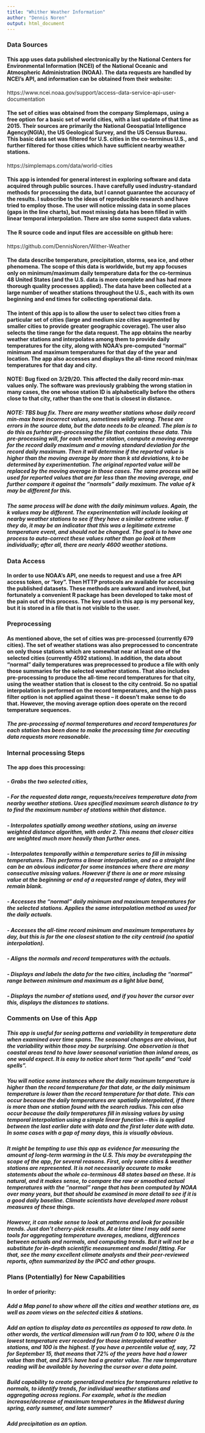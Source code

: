 ```yaml
---
title: "Whither Weather Information"
author: "Dennis Noren"
output: html_document
---
```


### Data Sources

#### This app uses data published electronically by the National Centers for Environmental Information (NCEI) of the National Oceanic and Atmospheric Administration (NOAA). The data requests are handled by NCEI's API, and information can be obtained from their website:  
https://www.ncei.noaa.gov/support/access-data-service-api-user-documentation

#### The set of cities was obtained from the company Simplemaps, using a free option for a basic set of world cities, with a last update of that time as 2015. Their sources are primarily the National Geospatial Intelligence Agency(NGIA), the US Geological Survey, and the US Census Bureau. This basic data set was filtered for U.S. cities in the co-terminus U.S., and further filtered for those cities which have sufficient nearby weather stations.  
https://simplemaps.com/data/world-cities

#### This app is intended for general interest in exploring software and data acquired through public sources. I have carefully used industry-standard methods for processing the data, but I cannot guarantee the accuracy of the results. I subscribe to the ideas of reproducible research and have tried to employ those. The user will notice missing data in some places (gaps in the line charts), but most missing data has been filled in with linear temporal interpolation. There are slso some suspect data values.

#### The R source code and input files are accessible on github here:  
https://github.com/DennisNoren/Wither-Weather  

#### The data describe temperature, precipitation, storms, sea ice, and other phenomena. The scope of this data is worldwide, but my app focuses only on minimum/maximum daily temperature data for the co-terminus 48 United States (and the U.S. data is more complete and has had more thorough quality processes applied). The data have been collected at a large number of weather stations throughout the U.S., each with its own beginning and end times for collecting operational data.  

#### The intent of this app is to allow the user to select two cities from a particular set of cities (large and medium size cities augmented by smaller cities to provide greater geographic coverage). The user also selects the time range for the data request. The app obtains the nearby weather stations and interpolates among them to provide daily temperatures for the city, along with NOAA's pre-computed "normal" minimum and maximum temperatures for that day of the year and location. The app also accesses and displays the all-time record min/max temperatures for that day and city.

#### NOTE: Bug fixed on 3/29/20. This affected the daily record min-max values only. The software was previously grabbing the wrong station in many cases, the one whose station ID is alphabetically before the others close to that city, rather than the one that is closest in distance.

##### NOTE: TBS bug fix. There are many weather stations whose daily record min-max have incorrect values, sometimes wildly wrong. These are errors in the source data, but the data needs to be cleaned. The plan is to do this as furhter pre-processing the file that contains these data. This pre-processing will, for each weather station, compute a moving average for the record daily maximum and a moving standard deviation for the record daily maximum. Then it will determine if the reported value is higher than the moving average by more than k std deviations, k to be determined by experimentation. The original reported value will be replaced by the moving average in those cases. The same process will be used for reported values that are far less than the moving average, and further compare it against the "normals" daily maximum. The value of k may be different for this.

##### The same process will be done with the daily minimum values. Again, the k values may be different. The experimentation will include looking at nearby weather stations to see if they have a similar extreme value. If they do, it may be an indicator that this was a legitimate extreme temperature event, and should not be changed. The goal is to have one process to auto-correct these values rather than go look at them individually; after all, there are nearly 4600 weather stations.


### Data Access

#### In order to use NOAA's API, one needs to request and use a free API access token, or "key". Then HTTP protocols are available for accessing the published datasets. These methods are awkward and involved, but fortunately a convenient R package has been developed to take most of the pain out of this process. The key used in this app is my personal key, but it is stored in a file that is not visible to the user.

### Preprocessing

#### As mentioned above, the set of cities was pre-processed (currently 679 cities). The set of weather stations was also preprocessed to concentrate on only those stations which are somewhat near at least one of the selected cities (currently 4592 stations). In addition, the data about "normal" daily temperatures was preprocessed to produce a file with only those summaries for the selected weather stations. That also includes pre-processing to produce the all-time record temperatures for that city, using the weather station that is closest to the city centroid. So no spatial interpolation is performed on the record temperatures, and the high pass filter option is not applied against these -- it doesn't make sense to do that. However, the moving average option does operate on the record temperature sequences.  

##### The pre-processing of normal temperatures and record temperatures for each station has been done to make the processing time for executing data requests more reasonable.

### Internal processing Steps  

#### The app does this processing:  

##### - Grabs the two selected cities,  

##### - For the requested data range, requests/receives temperature data from nearby weather stations. Uses specified maximum search distance to try to find the maximum number of stations within that distance.

##### - Interpolates spatially among weather stations, using an inverse weighted distance algorithm, with order 2. This means that closer cities are weighted much more heavily than further ones.  

##### - Interpolates temporally within a temperature series to fill in missing temperatures. This performs a linear interpolation, and so a straight line can be an obvious indicator for some instances where there are many consecutive missing values. However if there is one or more missing value at the beginning or end of a requested range of dates, they will remain blank.  

##### - Accesses the "normal" daily minimum and maximum temperatures for the selected stations. Applies the same interpolation method as used for the daily actuals.  

##### - Accesses the all-time record minimum and maximum temperatures by day, but this is for the one closest station to the city centroid (no spatial interpolation).

##### - Aligns the normals and record temperatures with the actuals.  

##### - Displays and labels the data for the two cities, including the “normal” range between minimum and maximum as a light blue band,  

##### - Displays the number of stations used, and if you hover the cursor over this, displays the distances to stations.  

### Comments on Use of this App  

##### This app is useful for seeing patterns and variability in temperature data when examined over time spans. The seasonal changes are obvious, but the variability within those may be surprising. One observation is that coastal areas tend to have lower seasonal variation than inland areas, as one would expect. It is easy to notice short term "hot spells" and "cold spells".

##### You will notice some instances where the daily maximum temperature is higher than the record temperature for that date, or the daily minimum temperature is lower than the record temperature for that date. This can occur because the daily temperatures are spatially interpolated, if there is more than one station found with the search radius. This can also occur because the daily temperatures fill in missing values by using temporal interpolation using a simple linear function -- this is applied between the last earlier date with data and the first later date with data. In some cases with a gap of many days, this is visually obvious.

##### It might be tempting to use this app as evidence for measuring the amount of long-term warming in the U.S. This may be overstepping the scope of the app, for several reasons. First, only some cities & weather stations are represented. It is not necessarily accurate to make statements about the whole co-terminous 48 states based on these. It is natural, and it makes sense, to compare the raw or smoothed actual temperatures with the "normal" range that has been computed by NOAA over many years, but that should be examined in more detail to see if it is a good daily baseline. Climate scientists have developed more robust measures of these things.

##### However, it can make sense to look at patterns and look for possible trends. Just don't cherry-pick results. At a later time I may add some tools for aggregating temperature averages, medians, differences between actuals and normals, and computing trends. But it will not be a substitute for in-depth scientific measurement and model fitting. For that, see the many excellent climate analysts and their peer-reviewed reports, often summarized by the IPCC and other groups.

### Plans (Potentially) for New Capabilities

#### In order of priority:  
 
##### Add a Map panel to show where all the cities and weather stations are, as well as zoom views on the selected cities & stations.  
##### Add an option to display data as percentiles as opposed to raw data. In other words, the vertical dimension will run from 0 to 100, where 0 is the lowest temperature ever recorded for those interpolated weather stations, and 100 is the highest. If you have a percentile value of, say, 72 for September 15, that means that 72% of the years have had a lower value than that, and 28% have had a greater value. The raw temperature reading will be available by hovering the cursor over a data point.  
##### Build capability to create generalized metrics for temperatures relative to normals, to identify trends, for individual weather stations and aggregating across regions. For example, what is the median increase/decrease of maximum temperatures in the Midwest during spring, early summer, and late summer?  
##### Add precipitation as an option.  